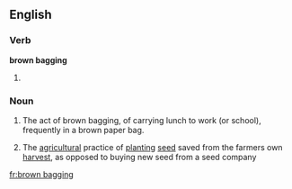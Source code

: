 ==English==

===Verb===
'''brown bagging''' 

# {{present participle of|brown bag}}

===Noun===
{{en-noun|head=[[brown]] [[bagging]]|-}}

# The act of brown bagging, of carrying lunch to work (or school), frequently in a brown paper bag.
# {{context|agricultural|lang=en}} The [[agricultural]] practice of [[planting]] [[seed]] saved from the farmers own [[harvest]], as opposed to buying new seed from a seed company

[[fr:brown bagging]]